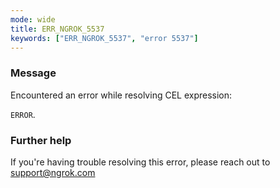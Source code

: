 ```yaml
---
mode: wide
title: ERR_NGROK_5537
keywords: ["ERR_NGROK_5537", "error 5537"]
---
```



### Message

Encountered an error while resolving CEL expression:

`ERROR`.

<ErrorDetails />

### Further help

If you're having trouble resolving this error, please reach out to [support@ngrok.com](mailto:support@ngrok.com?subject=Help%20with%20ERR_NGROK_5537)
